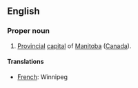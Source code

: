 {{wikipediapar|Winnipeg, Manitoba}}

==English==

===Proper noun===

#[[Provincial]] [[capital]] of [[Manitoba]] ([[Canada]]).

====Translations====

*[[French]]: Winnipeg